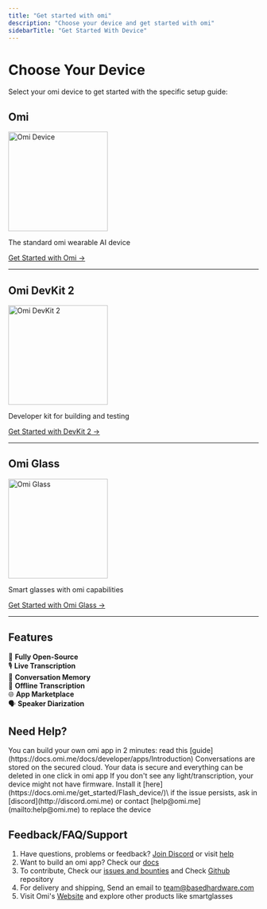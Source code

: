 ```yaml
---
title: "Get started with omi"
description: "Choose your device and get started with omi"
sidebarTitle: "Get Started With Device"
---
```


# Choose Your Device

Select your omi device to get started with the specific setup guide:

## Omi
<img src="/omi-without-rope.png" alt="Omi Device" width="200" />

The standard omi wearable AI device

[Get Started with Omi →](/onboarding/omi)

---

## Omi DevKit 2
<img src="/omi-devkit-without-rope.png" alt="Omi DevKit 2" width="200" />

Developer kit for building and testing

[Get Started with DevKit 2 →](/onboarding/omi-devkit-2)

---

## Omi Glass
<img src="/omi-glass.png" alt="Omi Glass" width="200" />

Smart glasses with omi capabilities

[Get Started with Omi Glass →](/onboarding/omi-glass)

---

## Features

🚀 **Fully Open-Source** \
🎙️ **Live Transcription** \
🧠 **Conversation Memory** \
📡 **Offline Transcription** \
🌐 **App Marketplace**\
🗣️ **Speaker Diarization**

## Need Help?

<AccordionGroup>
  <Accordion title="How can I build my own app?" icon="sparkles">
    You can build your own omi app in 2 minutes: read this [guide](https://docs.omi.me/docs/developer/apps/Introduction)
  </Accordion>
  <Accordion title="Where the conversations are stored?" icon="sparkles">
    Conversations are stored on the secured cloud. Your data is secure and everything can be deleted in one click in omi app
  </Accordion>
  <Accordion title="I don't see the light / transcription">
    If you don't see any light/transcription, your device might not have firmware. Install it [here](https://docs.omi.me/get_started/Flash_device/)\
    if the issue persists, ask in [discord](http://discord.omi.me) or contact [help@omi.me](mailto:help@omi.me) to replace the device
  </Accordion>
</AccordionGroup>

## Feedback/FAQ/Support

1. Have questions, problems or feedback? [Join Discord](http://discord.omi.me) or visit [help](https://intercom.help/omi-37041f50f654/en)
2. Want to build an omi app? Check our [docs](https://docs.omi.me/docs/developer/apps/Introduction)
3. To contribute, Check our [issues and bounties](https://github.com/BasedHardware/omi/issues) and Check [Github](https://github.com/BasedHardware/Friend/) repository
4. For delivery and shipping, Send an email to [team@basedhardware.com](mailto:team@basedhardware.com)
5. Visit Omi's [Website](https://basedhardware.com/) and explore other products like smartglasses